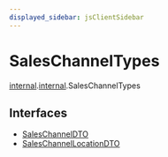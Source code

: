 ```yaml
---
displayed_sidebar: jsClientSidebar
---
```



# SalesChannelTypes

[internal](../../modules/internal.mdx).[internal](../../internal/modules/internal.internal-1.mdx).SalesChannelTypes

## Interfaces

- [SalesChannelDTO](../../SalesChannelTypes/interfaces/internal.internal-1.SalesChannelTypes.SalesChannelDTO.mdx)
- [SalesChannelLocationDTO](../../SalesChannelTypes/interfaces/internal.internal-1.SalesChannelTypes.SalesChannelLocationDTO.mdx)
